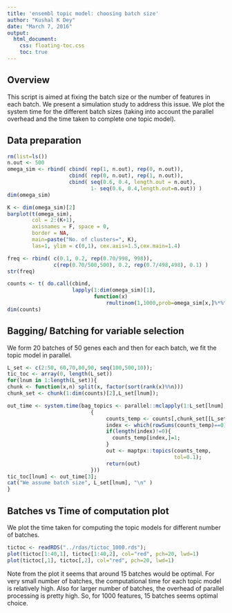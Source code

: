 ```yaml
---
title: 'ensembl topic model: choosing batch size'
author: "Kushal K Dey"
date: "March 7, 2016"
output: 
  html_document:
    css: floating-toc.css
    toc: true
---
```


## Overview

This script is aimed at fixing the batch size or the number of features in each batch. We present a simulation study to address this issue. We plot the system time for the different batch sizes (taking into account the parallel overhead and the time taken to complete one topic model). 

## Data preparation

```r
rm(list=ls())
n.out <- 500
omega_sim <- rbind( cbind( rep(1, n.out), rep(0, n.out)), 
                    cbind( rep(0, n.out), rep(1, n.out)),
                    cbind( seq(0.6, 0.4, length.out = n.out), 
                           1- seq(0.6, 0.4,length.out=n.out)) )
dim(omega_sim)

K <- dim(omega_sim)[2]
barplot(t(omega_sim), 
        col = 2:(K+1),
        axisnames = F, space = 0, 
        border = NA, 
        main=paste("No. of clusters=", K),
        las=1, ylim = c(0,1), cex.axis=1.5,cex.main=1.4)

freq <- rbind( c(0.1, 0.2, rep(0.70/998, 998)),
               c(rep(0.70/500,500), 0.2, rep(0.7/498,498), 0.1) )
str(freq)

counts <- t( do.call(cbind,
                     lapply(1:dim(omega_sim)[1], 
                            function(x) 
                                rmultinom(1,1000,prob=omega_sim[x,]%*%freq))))
dim(counts)

```

## Bagging/ Batching for variable selection

We form $20$ batches of $50$ genes each and then for each batch, we fit the topic model in parallel.

```r

L_set <- c(2:50, 60,70,80,90, seq(100,500,10));
tic_toc <- array(0, length(L_set))
for(lnum in 1:length(L_set)){
chunk <- function(x,n) split(x, factor(sort(rank(x)%%n)))
chunk_set <- chunk(1:dim(counts)[2],L_set[lnum]);

out_time <- system.time(bag_topics <- parallel::mclapply(1:L_set[lnum], function(l)
                           {
                                counts_temp <- counts[,chunk_set[[L_set[lnum]]]];
                                index <- which(rowSums(counts_temp)==0);
                                if(length(index)!=0){
                                  counts_temp[index,]=1;
                                }
                                out <- maptpx::topics(counts_temp,                                                                        K=2,
                                                      tol=0.1);
                                return(out)
                           }))
tic_toc[lnum] <- out_time[3];
cat("We assume batch size", L_set[lnum], "\n" )
}

```

## Batches vs Time of computation plot

We plot the time taken for computing the topic models for different number of batches.

```r
tictoc <- readRDS("../rdas/tictoc_1000.rds");
plot(tictoc[1:40,1], tictoc[1:40,2], col="red", pch=20, lwd=1)
plot(tictoc[,1], tictoc[,2], col="red", pch=20, lwd=1)
```

Note from the plot it seems that around $15$ batches would be optimal. For very small number of batches, the computational time for each topic model is relatively high. Also for larger number of batches, the overhead of parallel processing is pretty high. So, for $1000$ features, $15$ batches seems optimal choice. 

